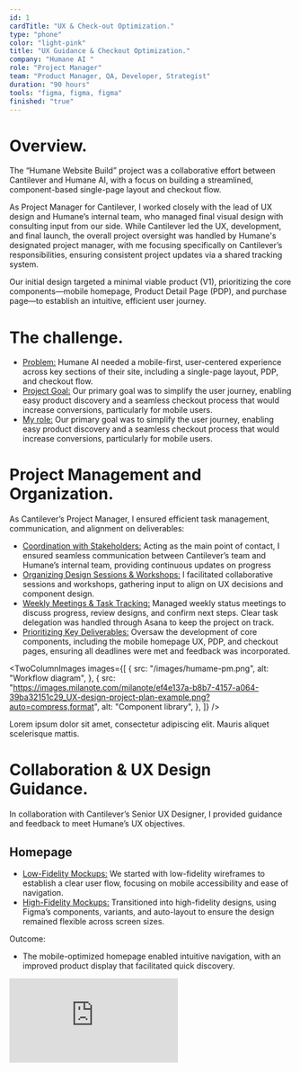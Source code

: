 ```yaml
---
id: 1
cardTitle: "UX & Check-out Optimization."
type: "phone"
color: "light-pink"
title: "UX Guidance & Checkout Optimization."
company: "Humane AI "
role: "Project Manager"
team: "Product Manager, QA, Developer, Strategist"
duration: "90 hours"
tools: "figma, figma, figma"
finished: "true"
---
```

<FullWidthImage
  src="/images/humane-main.png"
  alt="Element Bolt Dashboard Interface"
/>

# Overview.

The “Humane Website Build” project was a collaborative effort between Cantilever and Humane AI, with a focus on building a streamlined, component-based single-page layout and checkout flow.

As Project Manager for Cantilever, I worked closely with the lead of UX design and Humane’s internal team, who managed final visual design with consulting input from our side. While Cantilever led the UX, development, and final launch, the overall project oversight was handled by Humane's designated project manager, with me focusing specifically on Cantilever’s responsibilities, ensuring consistent project updates via a shared tracking system.

Our initial design targeted a minimal viable product (V1), prioritizing the core components—mobile homepage, Product Detail Page (PDP), and purchase page—to establish an intuitive, efficient user journey.

# The challenge.

- <u>Problem:</u> Humane AI needed a mobile-first, user-centered experience across
  key sections of their site, including a single-page layout, PDP, and checkout flow.
- <u>Project Goal:</u> Our primary goal was to simplify the user journey, enabling
  easy product discovery and a seamless checkout process that would increase conversions,
  particularly for mobile users.
- <u>My role:</u> Our primary goal was to simplify the user journey, enabling easy
  product discovery and a seamless checkout process that would increase conversions,
  particularly for mobile users.

# Project Management and Organization.

As Cantilever’s Project Manager, I ensured efficient task management, communication, and alignment on deliverables:

- <u>Coordination with Stakeholders:</u> Acting as the main point of contact, I ensured
  seamless communication between Cantilever’s team and Humane’s internal team, providing
  continuous updates on progress
- <u>Organizing Design Sessions & Workshops:</u> I facilitated collaborative sessions
  and workshops, gathering input to align on UX decisions and component design.
- <u>Weekly Meetings & Task Tracking:</u> Managed weekly status meetings to discuss
  progress, review designs, and confirm next steps. Clear task delegation was handled
  through Asana to keep the project on track.
- <u>Prioritizing Key Deliverables:</u> Oversaw the development of core components,
  including the mobile homepage UX, PDP, and checkout pages, ensuring all deadlines
  were met and feedback was incorporated.

<TwoColumnImages
  images={[
    {
      src: "/images/humame-pm.png",
      alt: "Workflow diagram",
    },
    {
      src: "https://images.milanote.com/milanote/ef4e137a-b8b7-4157-a064-39ba32151c29_UX-design-project-plan-example.png?auto=compress,format",
      alt: "Component library",
    },
  ]}
/>
<Caption>
  Lorem ipsum dolor sit amet, consectetur adipiscing elit. Mauris aliquet
  scelerisque mattis.
</Caption>


# Collaboration & UX Design Guidance.

In collaboration with Cantilever’s Senior UX Designer, I provided guidance and feedback to meet Humane’s UX objectives.

## Homepage

- <u>Low-Fidelity Mockups:</u> We started with low-fidelity wireframes to establish
  a clear user flow, focusing on mobile accessibility and ease of navigation.
- <u>High-Fidelity Mockups:</u> Transitioned into high-fidelity designs, using Figma’s
  components, variants, and auto-layout to ensure the design remained flexible across
  screen sizes.

Outcome:

- The mobile-optimized homepage enabled intuitive navigation, with an improved product display that facilitated quick discovery.

<div style={{ marginTop: '20px', position: 'relative', width: '100%', maxWidth: '1100px', paddingTop: '56.25%', borderRadius: '10px', overflow: 'hidden', marginLeft: 'auto', marginRight: 'auto' }}>
  <iframe 
    src="https://embed.figma.com/design/h2uduBPcH39Tdkii7Pud9v/Enric-UX-%2F-Product-Design?node-id=746-2185&embed-host=share"
    style={{ position: 'absolute', top: 0, left: 0, width: '100%', height: '100%', borderRadius: '10px' }}
    frameBorder="0"
    allowFullScreen
  />
</div>

# Collaboration & Handoff Process.

To ensure a smooth transition from design to development:

- <u>Figma Handoff with Annotations:</u> Delivered annotated high-fidelity wireframes,
  detailing each design element for the development team.
- <u>Regular Feedback Loop:</u> Coordinated feedback sessions with both the Senior
  UX Designer and Humane’s team to align on real-time updates and business objectives
- <u>Weekly Review & Tracking:</u> Conducted weekly Asana reviews, tracking task
  completion and resolving any project blockers promptly.

# Final Outcome.

The Humane Website Build project delivered a highly optimized, user-focused design for the mobile homepage, PDP, and checkout process. By leveraging Figma’s toolkit—including components, variants, auto-layout, and design tokens—we built a flexible, scalable design system that improved both product engagement and checkout completion rates.

# Results & Impact.

- <u>Enhanced Mobile Experience:</u> Optimized designs for mobile improved navigation
  and ease of use, creating a smoother user journey.
- <u>Improved PDP for Conversions:</u> Streamlined the PDP layout simplified product
  browsing and selection.
- <u>Higher Conversion Rates:</u> Early testing indicated increased conversions,
  attributed to the optimized purchase flow and improved mobile usability.{" "}

# Reflection & Lessons Learned.

This project underscored the value of strong project management and effective communication. By maintaining organized weekly updates, structured feedback loops, and consistent stakeholder alignment, we delivered high-quality UX designs on schedule. Moving forward, I would continue to emphasize mobile-first design in checkout flows and homepage optimizations, especially for e-commerce-driven projects.
